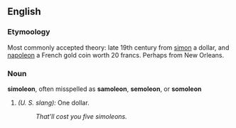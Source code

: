 ==English==
===Etymoology===
Most commonly accepted theory: late 19th century from [[simon]] a dollar, and [[napoleon]] a French gold coin worth 20 francs. Perhaps from New Orleans.
===Noun===
'''simoleon''', often misspelled as  '''samoleon''', '''semoleon''', or '''somoleon'''

# ''(U. S. slang):'' One dollar.
#: ''That'll cost you five simoleons.''
